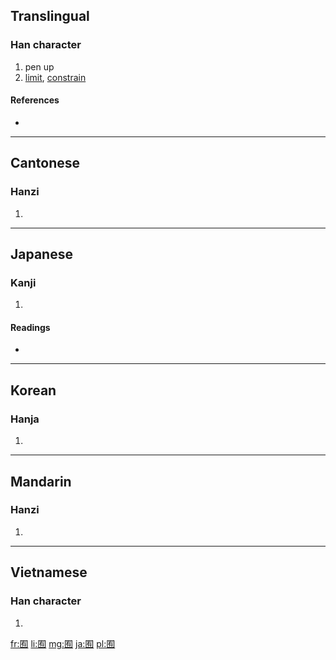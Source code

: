 ==Translingual==

===Han character===
{{Han char|rn=31|rad=囗|as=06|sn=9|four=6022<sub>7</sub>|canj=田大月 (WKB)}}

# pen up
# [[limit]], [[constrain]]

====References====
* {{Han ref|kx=0218.080|dkj=04756|dj=0446.100|hdz=10717.200|uh=56FF|ud=22271|bh=ABAA|bd=43946}}

----

==Cantonese==

===Hanzi===
{{yue-hanzi|jyut=|y=yau6}}

# {{defn|lang=yue|sort=囗06}}

----

==Japanese==

===Kanji===
{{ja-kanji|grade=|rs=囗06}}

# {{defn|lang=ja|sort=囗06}}

====Readings====
* {{ja-readings|on=[[ゆう]] (yū)|kun=[[その]] (sono)}}

----

==Korean==

===Hanja===
{{ko-hanja|hangeul=유|rv=yu|mr=yu}}

# {{defn|lang=ko|sort=囗06}}

----

==Mandarin==

===Hanzi===
{{cmn-hanzi|pin=[[yòu]] ([[you4]])|wg=yu<sup>4</sup>}}

# {{defn|lang=cmn|sort=囗06}}

----

==Vietnamese==

===Han character===
{{vi-hantu|[[hữu]]|rs=囗06}}

# {{defn|lang=vi|sort=囗06}}

[[fr:囿]]
[[li:囿]]
[[mg:囿]]
[[ja:囿]]
[[pl:囿]]